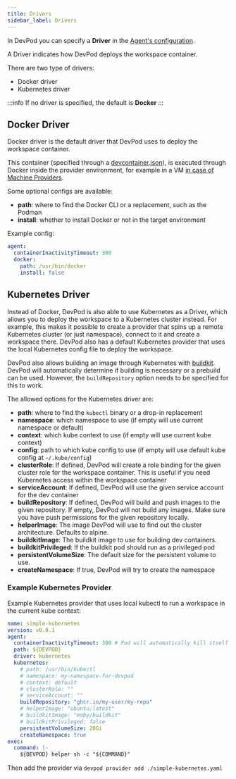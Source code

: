 ```yaml
---
title: Drivers
sidebar_label: Drivers
---
```


In DevPod you can specify a **Driver** in the [Agent's configuration](./agent.mdx).

A Driver indicates how DevPod deploys the workspace container.

There are two type of drivers:

- Docker driver
- Kubernetes driver

:::info
If no driver is specified, the default is **Docker**
:::

## Docker Driver

Docker driver is the default driver that DevPod uses to deploy the workspace container.

This container (specified through a [devcontainer.json](../developing-in-workspaces/devcontainer-json.mdx)),
is executed through Docker inside the provider environment, for example in a VM [in case of Machine Providers](../managing-providers/what-are-providers.mdx).

Some optional configs are available:

- **path**: where to find the Docker CLI or a replacement, such as the Podman
- **install**: whether to install Docker or not in the target environment

Example config:

```yaml
agent:
  containerInactivityTimeout: 300
  docker:
    path: /usr/bin/docker
    install: false
```

## Kubernetes Driver

Instead of Docker, DevPod is also able to use Kubernetes as a Driver, which allows you to deploy the workspace to a Kubernetes cluster instead.
For example, this makes it possible to create a provider that spins up a remote Kubernetes cluster (or just namespace), connect to it and create a workspace there.
DevPod also has a default Kubernetes provider that uses the local Kubernetes config file to deploy the workspace.

DevPod also allows building an image through Kubernetes with [buildkit](https://github.com/moby/buildkit).
DevPod will automatically determine if building is necessary or a prebuild can be used. However, the `buildRepository` option needs to be specified for this to work.

The allowed options for the Kubernetes driver are:
- **path**: where to find the `kubectl` binary or a drop-in replacement
- **namespace**: which namespace to use (if empty will use current namespace or default)
- **context**: which kube context to use (if empty will use current kube context)
- **config**: path to which kube config to use (if empty will use default kube config at `~/.kube/config`)
- **clusterRole**: If defined, DevPod will create a role binding for the given cluster role for the workspace container. This is useful if you need Kubernetes access within the workspace container
- **serviceAccount**: If defined, DevPod will use the given service account for the dev container
- **buildRepository**: If defined, DevPod will build and push images to the given repository. If empty, DevPod will not build any images. Make sure you have push permissions for the given repository locally.
- **helperImage**: The image DevPod will use to find out the cluster architecture. Defaults to alpine.
- **buildkitImage**: The buildkit image to use for building dev containers.
- **buildkitPrivileged**: If the buildkit pod should run as a privileged pod
- **persistentVolumeSize**: The default size for the persistent volume to use.
- **createNamespace**: If true, DevPod will try to create the namespace

### Example Kubernetes Provider

Example Kubernetes provider that uses local kubectl to run a workspace in the current kube context:

```yaml
name: simple-kubernetes
version: v0.0.1
agent:
  containerInactivityTimeout: 300 # Pod will automatically kill itself after timeout
  path: ${DEVPOD}
  driver: kubernetes
  kubernetes:
    # path: /usr/bin/kubectl
    # namespace: my-namespace-for-devpod
    # context: default
    # clusterRole: ""
    # serviceAccount: ""
    buildRepository: "ghcr.io/my-user/my-repo"
    # helperImage: "ubuntu:latest"
    # buildkitImage: "moby/buildkit"
    # buildkitPrivileged: false
    persistentVolumeSize: 20Gi
    createNamespace: true
exec:
  command: |-
    ${DEVPOD} helper sh -c "${COMMAND}"
```

Then add the provider via `devpod provider add ./simple-kubernetes.yaml`
